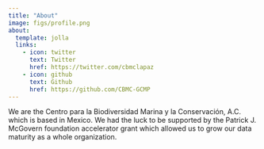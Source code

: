 ```yaml
---
title: "About"
image: figs/profile.png
about:
  template: jolla
  links:
    - icon: twitter
      text: Twitter
      href: https://twitter.com/cbmclapaz
    - icon: github
      text: Github
      href: https://github.com/CBMC-GCMP
---
```


We are the Centro para la Biodiversidad Marina y la Conservación, A.C. which is based in Mexico. We had the luck to be supported by the Patrick J. McGovern foundation accelerator grant which allowed us to grow our data maturity as a whole organization.
